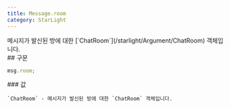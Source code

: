 ```yaml
---
title: Message.room
category: StarLight
---
```


<Section>
  메시지가 발신된 방에 대한 [`ChatRoom`](/starlight/Argument/ChatRoom) 객체입니다.
</Section>
<Section>
  ## 구문

  ~~~js
  msg.room;
  ~~~

  <Section>
    ### 값

    `ChatRoom` - 메시지가 발신된 방에 대한 `ChatRoom` 객체입니다.
  </Section>
</Section>